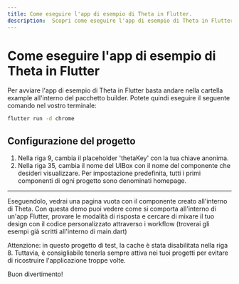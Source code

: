 ```yaml
---
title: Come eseguire l'app di esempio di Theta in Flutter.
description:  Scopri come eseguire l'app di esempio di Theta in Flutter per testare la libreria ufficiale di Flutter.
---
```


# Come eseguire l'app di esempio di Theta in Flutter

Per avviare l'app di esempio di Theta in Flutter basta andare nella cartella example all'interno del pacchetto builder. 
Potete quindi eseguire il seguente comando nel vostro terminale:

```bash
flutter run -d chrome
```

## Configurazione del progetto

1. Nella riga 9, cambia il placeholder 'thetaKey' con la tua chiave anonima.
2. Nella riga 35, cambia il nome del UIBox con il nome del componente che desideri visualizzare. Per impostazione predefinita, tutti i primi componenti di ogni progetto sono denominati homepage.

---

Eseguendolo, vedrai una pagina vuota con il componente creato all'interno di Theta. Con questa demo puoi vedere come si comporta all'interno di un'app Flutter, provare le modalità di risposta e cercare di mixare il tuo design con il codice personalizzato attraverso i workflow (troverai gli esempi già scritti all'interno di main.dart)

<Warning>Attenzione: in questo progetto di test, la cache è stata disabilitata nella riga 8. Tuttavia, è consigliabile tenerla sempre attiva nei tuoi progetti per evitare di ricostruire l'applicazione troppe volte.</Warning>

Buon divertimento!
